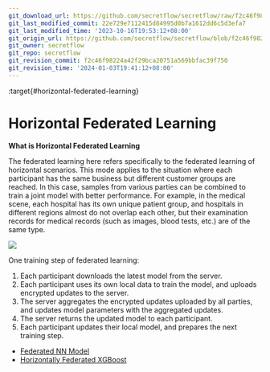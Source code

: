 ```yaml
---
git_download_url: https://github.com/secretflow/secretflow/raw/f2c46f98224a42f29bca20751a569bbfac39f750/docs/user_guide/federated_learning/horizontal_federated_learning/index.rst
git_last_modified_commit: 22e729e7112415d84995d0b7a1612dd6c5d3efa7
git_last_modified_time: '2023-10-16T19:53:12+08:00'
git_origin_url: https://github.com/secretflow/secretflow/blob/f2c46f98224a42f29bca20751a569bbfac39f750/docs/user_guide/federated_learning/horizontal_federated_learning/index.rst
git_owner: secretflow
git_repo: secretflow
git_revision_commit: f2c46f98224a42f29bca20751a569bbfac39f750
git_revision_time: '2024-01-03T19:41:12+08:00'
---
```


:target{#horizontal-federated-learning}

# Horizontal Federated Learning

<strong>What is Horizontal Federated Learning</strong>

The federated learning here refers specifically to the federated learning of horizontal scenarios.
This mode applies to the situation where each participant has the same business but different customer groups are reached.
In this case, samples from various parties can be combined to train a joint model with better performance.
For example, in the medical scene, each hospital has its own unique patient group,
and hospitals in different regions almost do not overlap each other,
but their examination records for medical records (such as images, blood tests, etc.) are of the same type.

![](../../../_assets/federate_learning.png)

One training step of federated learning:

1. Each participant downloads the latest model from the server.
2. Each participant uses its own local data to train the model, and uploads encrypted updates to the server.
3. The server aggregates the encrypted updates uploaded by all parties, and updates model parameters with the aggregated updates.
4. The server returns the updated model to each participant.
5. Each participant updates their local model, and prepares the next training step.

<TableOfContents>


  - [Federated NN Model](fl_model.mdx)
  - [Horizontally Federated XGBoost](tree.mdx)
</TableOfContents>
